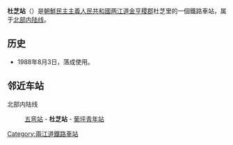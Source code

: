 {{朝鮮半島車站資訊
|公司色 = blue
|文字色 = 
|站名 = 杜芝站
|圖片 = Tuji Railway Station.jpg
|pxl = 
|圖片說明 =
|前一站 = [[五弯站|五弯]]
|前一站距離 = 7.9
|後一站距離 = 3.5
|後一站 = [[葡坪青年站|葡坪青年]]
|所屬路線 = [[北部内陆线|北部内陆线]]
|距離 =134.7
|起點站 = [[满浦青年站|满浦青年]]
|諺文 = 두지역
|朝鮮漢字 = 杜芝驛
|文觀部式 = 
|馬-賴式 = Tuji-yŏk
|副站名 = 
|車站編號 = 
|停站路線數 = 
|所屬公司 = [[朝鮮民主主義人民共和國鐵道省|朝鮮民主主義人民共和國鐵道省]]
|所在地 =[[两江道|两江道]][[金亨稷郡|金亨稷郡]]杜芝里
|車站構造 = 地面车站
|月台配置 = 
|啟用年月日 =1988年8月3日
|廢站年月日 = 
|上下車人次 = 
|統計年度 = 
|轉車 = 
|備註 = 
|全寬備註 = 
}}

'''杜芝站'''（{{lang-ko|두지역}}）是[[朝鮮民主主義人民共和國|朝鮮民主主義人民共和國]][[两江道|两江道]][[金亨稷郡|金亨稷郡]]杜芝里的一個鐵路車站，属于[[北部内陆线|北部内陆线]]。

==历史==
*1988年8月3日，落成使用。

==邻近车站==
北部内陆线
:[[五弯站|五弯站]] - '''杜芝站''' - [[葡坪青年站|葡坪青年站]]

{{朝鲜铁路小作品}}

{{北部内陆线}}

[[Category:兩江道鐵路車站|Category:兩江道鐵路車站]]